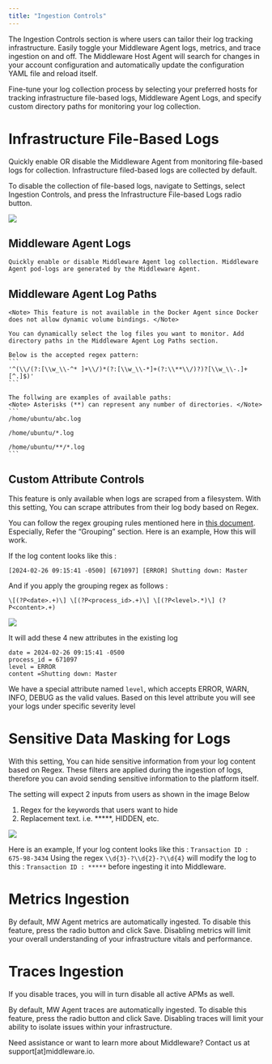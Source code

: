 ```yaml
---
title: "Ingestion Controls"
---
```


The Ingestion Controls section is where users can tailor their log tracking infrastructure. Easily toggle your Middleware Agent logs, metrics, and trace ingestion on and off. The Middleware Host Agent will search for changes in your account configuration and automatically update the configuration YAML file and reload itself.

Fine-tune your log collection process by selecting your preferred hosts for tracking infrastructure file-based logs, Middleware Agent Logs, and specify custom directory paths for monitoring your log collection.

# Infrastructure File-Based Logs
Quickly enable OR disable the Middleware Agent from monitoring file-based logs for collection. Infrastructure filed-based logs are collected by default.

To disable the collection of file-based logs, navigate to Settings, select Ingestion Controls, and press the Infrastructure File-based Logs radio button.

![](https://lh7-us.googleusercontent.com/Ijh11Aj-uSIx8AmzhKxld7bjoIk7HOc8-x4f14BWazsqh04YbeKTQS8h0tR_xSOwXuJFzQy8aQHqZnzlt_b5QrCjOJ_nbVfiPGh7SotHsqepq_SrVrhT3_CsWXeyoS5IcAH73xWEDLlM62dJbQAFDvc)


## Middleware Agent Logs
    Quickly enable or disable Middleware Agent log collection. Middleware Agent pod-logs are generated by the Middleware Agent.

## Middleware Agent Log Paths
    
    <Note> This feature is not available in the Docker Agent since Docker does not allow dynamic volume bindings. </Note>
    
    You can dynamically select the log files you want to monitor. Add directory paths in the Middleware Agent Log Paths section.  

    Below is the accepted regex pattern:
    ```
    '^(\\/(?:[\\w_\\-^* ]+\\/)*(?:[\\w_\\-*]+(?:\\**\\/)?)?[\\w_\\-.]+[^.]$)'
    ```

    The follwing are examples of available paths:
    <Note> Asterisks (**) can represent any number of directories. </Note>
    ```
    /home/ubuntu/abc.log

    /home/ubuntu/*.log

    /home/ubuntu/**/*.log 
    ```

## Custom Attribute Controls

<Note>This feature is only available when logs are scraped from a filesystem. </Note>
With this setting, You can scrape attributes from their log body based on Regex.

You can follow the regex grouping rules mentioned here in [this document](https://github.com/google/re2/wiki/Syntax). 
Especially, Refer the “Grouping” section. Here is an example, How this will work.

If the log content looks like this :

`[2024-02-26 09:15:41 -0500] [671097] [ERROR] Shutting down: Master`

And if you apply the grouping regex as follows :

`\[(?P<date>.+)\] \[(?P<process_id>.+)\] \[(?P<level>.*)\] (?P<content>.+)`

<img src="/images/settings/custom-attribute-control.png" />

It will add these 4 new attributes in the existing log
```
date = 2024-02-26 09:15:41 -0500
process_id = 671097
level = ERROR
content =Shutting down: Master
```



<Note>We have a special attribute named `level`, which accepts ERROR, WARN, INFO, DEBUG as the valid values. Based on this level attribute you will see your logs under specific severity level </Note>

# Sensitive Data Masking for Logs

With this setting, You can hide sensitive information from your log content based on Regex. 
These filters are applied during the ingestion of logs, therefore you can avoid sending sensitive information to the platform itself.

The setting will expect 2 inputs from users as shown in the image Below
1. Regex for the keywords that users want to hide
2. Replacement text. i.e. *****, HIDDEN, etc.

<img src="/images/settings/masking.png" />

Here is an example, If your log content looks like this : `Transaction ID : 675-98-3434`
Using the regex `\\d{3}-?\\d{2}-?\\d{4}` will modify the log to this : `Transaction ID : *****` before ingesting it into Middleware.

# Metrics Ingestion

By default, MW Agent metrics are automatically ingested. To disable this feature, press the radio button and click Save. Disabling metrics will limit your overall understanding of your infrastructure vitals and performance.

# Traces Ingestion

<Warning> If you disable traces, you will in turn disable all active APMs as well. </Warning>

By default, MW Agent traces are automatically ingested. To disable this feature, press the radio button and click Save. Disabling traces will limit your ability to isolate issues within your infrastructure.

<Note> Need assistance or want to learn more about Middleware? Contact us at support[at]middleware.io. </Note>